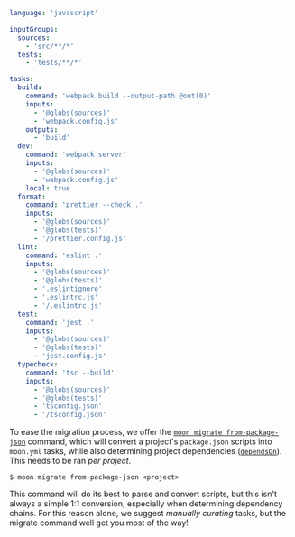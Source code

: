 ```yaml title="<project>/moon.yml"
language: 'javascript'

inputGroups:
  sources:
    - 'src/**/*'
  tests:
    - 'tests/**/*'

tasks:
  build:
    command: 'webpack build --output-path @out(0)'
    inputs:
      - '@globs(sources)'
      - 'webpack.config.js'
    outputs:
      - 'build'
  dev:
    command: 'webpack server'
    inputs:
      - '@globs(sources)'
      - 'webpack.config.js'
    local: true
  format:
    command: 'prettier --check .'
    inputs:
      - '@globs(sources)'
      - '@globs(tests)'
      - '/prettier.config.js'
  lint:
    command: 'eslint .'
    inputs:
      - '@globs(sources)'
      - '@globs(tests)'
      - '.eslintignore'
      - '.eslintrc.js'
      - '/.eslintrc.js'
  test:
    command: 'jest .'
    inputs:
      - '@globs(sources)'
      - '@globs(tests)'
      - 'jest.config.js'
  typecheck:
    command: 'tsc --build'
    inputs:
      - '@globs(sources)'
      - '@globs(tests)'
      - 'tsconfig.json'
      - '/tsconfig.json'
```

To ease the migration process, we offer the
[`moon migrate from-package-json`](./commands/migrate/from-package-json) command, which will convert
a project's `package.json` scripts into `moon.yml` tasks, while also determining project
dependencies ([`dependsOn`](./config/project#dependsOn)). This needs to be ran _per project_.

```shell
$ moon migrate from-package-json <project>
```

This command will do its best to parse and convert scripts, but this isn't always a simple 1:1
conversion, especially when determining dependency chains. For this reason alone, we suggest
_manually curating_ tasks, but the migrate command well get you most of the way!
